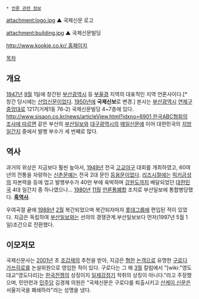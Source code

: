  * [[언론 관련 정보]]

attachment:logo.jpg
▲ 국제신문 로고

attachment:building.jpg
▲ 국제신문빌딩

[[http://www.kookje.co.kr/ 홈페이지]]

[[목차]]
== 개요 ==
[[1947년]] [[9월]] 1일에 창간된 [[부산광역시]] 등 [[부울경]] 지역의 대표적인 지역 언론사이다.[* 창간 당시에는 [[산업]][[신문]]이었다. [[1950년]]에 '''국제신보'''로 변경.] 본사는 [[부산광역시]] [[연제구]] [[중앙대로]] 1217(거제1동 76-2) 국제신문빌딩 4~7층에 있다. [[http://www.sisaon.co.kr/news/articleView.html?idxno=6901 한국ABC협회의 조사에 따르면]] 같은 부산의 [[부산일보]]와 [[대구광역시]]의 [[매일신문]]에 이어 대한민국의 [[지방]] [[일간지]] 중에서 발행 부수가 세 번째로 많다.

== 역사 ==
과거의 위상은 지금보다 훨씬 높아서, [[1949년]] 전국 [[고교야구]] 대회를 개최하였고, 60여년의 전통을 자랑하는 [[신춘문예]]는 전국 2대 문인 [[등용문]]이었다. [[리즈시절]]에는 [[LG그룹|럭키금성]]의 자본력을 등에 업고 발행부수가 40만 부에 육박하며 [[강원도]]까지 배달되었던 [[대한민국]] 4대 일간지 중 하나였으나... [[1980년]] [[11월]] [[언론통폐합]] 조치로 부산일보에 통합병당했다. '''[[흑역사]]'''.

우여곡절 끝에 [[1989년]] [[2월]] 복간되었으며 복간되자마자 [[롯데그룹]]에 편입된 적이 있었다. 지금은 독립하여 [[부산일보]]와는 선의의 경쟁관계.부산일보보다 먼저(1997년 5월 1일)조간으로 전환했다.

== 이모저모 ==
국제신문사는 [[2001년]] 초 [[조갑제]]의 추천을 받아, 지금은 [[혐한]] [[논객]]으로 유명한 [[구로다 가쓰히로]]를 논설위원으로 영입한 적이 있다. 구로다는 그 해 [[3월]] 칼럼에서 "[wiki:"영도대교"영도다리]는 [[한국전쟁]]의 상징이지 [[일제강점기]] 착취의 상징이 아니다."라고 주장했으며, 민언련과 [[민주당]] 김경재 의원은 "국제신문은 구로다를 퇴출시키고 [[산케이 신문]]은 서울지국을 폐쇄하라"라는 성명을 냈다.
